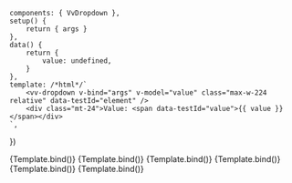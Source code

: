 
<Meta
	title="Components/Dropdown"
	component={VvDropdown}
	argTypes={argTypes}
	args={defaultArgs}
/>

	components: { VvDropdown },
	setup() {
		return { args }
	},
	data() {
		return {
			value: undefined,
		}
	},
	template: /*html*/`
		<vv-dropdown v-bind="args" v-model="value" class="max-w-224 relative" data-testId="element" />
		<div class="mt-24">Value: <span data-testId="value">{{ value }}</span></div>
	`,
})

<Canvas>
	<Story name="Default" play={defaultTest}>
		{Template.bind()}
	</Story>
</Canvas>

<Canvas>
	<Story
		name="Disabled"
		play={defaultTest}
		args={{ disabled: true }}
		argTypes={{
			disabled: {
				control: {
					disable: true,
				},
			},
		}}
	>
		{Template.bind()}
	</Story>
</Canvas>

<Canvas>
	<Story
		name="Multiple"
		play={defaultTest}
		args={{ multiple: true }}
		argTypes={{
			multiple: {
				control: {
					disable: true,
				},
			},
		}}
	>
		{Template.bind()}
	</Story>
</Canvas>

<Canvas>
	<Story
		name="Unselectable"
		play={defaultTest}
		args={{ unselectable: false }}
		argTypes={{
			unselectable: {
				control: {
					disable: true,
				},
			},
		}}
	>
		{Template.bind()}
	</Story>
</Canvas>

<Canvas>
	<Story
		name="Max values"
		play={defaultTest}
		args={{ multiple: true, maxValues: 2 }}
		argTypes={{
			multiple: {
				control: {
					disable: true,
				},
			},
			maxValues: {
				control: {
					disable: true,
				},
			},
		}}
	>
		{Template.bind()}
	</Story>
</Canvas>

<Canvas>
	<Story
		name="No results"
		play={defaultTest}
		args={{ options: [] }}
		argTypes={{
			options: {
				control: {
					disable: true,
				},
			},
		}}
	>
		{Template.bind()}
	</Story>
</Canvas>

